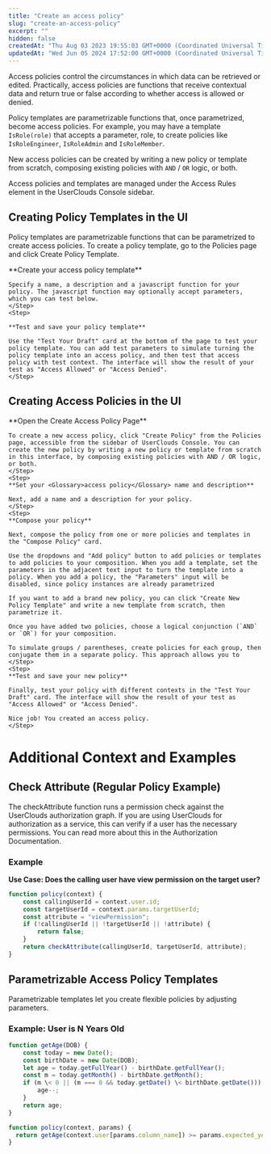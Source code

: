 ```yaml
---
title: "Create an access policy"
slug: "create-an-access-policy"
excerpt: ""
hidden: false
createdAt: "Thu Aug 03 2023 19:55:03 GMT+0000 (Coordinated Universal Time)"
updatedAt: "Wed Jun 05 2024 17:52:00 GMT+0000 (Coordinated Universal Time)"
---
```


Access policies control the circumstances in which data can be retrieved or edited. Practically, access policies are functions that receive contextual data and return true or false according to whether access is allowed or denied.

Policy templates are parametrizable functions that, once parametrized, become access policies. For example, you may have a template `IsRole(role)` that accepts a parameter, role, to create policies like `IsRoleEngineer`, `IsRoleAdmin` and `IsRoleMember`.

New access policies can be created by writing a new policy or template from scratch, composing existing policies with `AND` / `OR` logic, or both. 

Access policies and templates are managed under the Access Rules element in the UserClouds Console sidebar.

## Creating Policy Templates in the UI

Policy templates are parametrizable functions that can be parametrized to create access policies. To create a policy template, go to the Policies page and click Create Policy Template. 

<Steps>
    <Step>
    **Create your <Glossary>access policy template</Glossary>**

    Specify a name, a description and a javascript function for your policy. The javascript function may optionally accept parameters, which you can test below. 
    </Step>
    <Step>

    **Test and save your policy template**

    Use the "Test Your Draft" card at the bottom of the page to test your policy template. You can add test parameters to simulate turning the policy template into an access policy, and then test that access policy with test context. The interface will show the result of your test as "Access Allowed" or "Access Denied".
    </Step>
</Steps>

## Creating Access Policies in the UI
<Steps>
    <Step>
    **Open the Create Access Policy Page**

    To create a new access policy, click "Create Policy" from the Policies page, accessible from the sidebar of UserClouds Console. You can create the new policy by writing a new policy or template from scratch in this interface, by composing existing policies with AND / OR logic, or both. 
    </Step>
    <Step>
    **Set your <Glossary>access policy</Glossary> name and description**

    Next, add a name and a description for your policy.
    </Step>
    <Step>
    **Compose your policy**

    Next, compose the policy from one or more policies and templates in the "Compose Policy" card.

    Use the dropdowns and "Add policy" button to add policies or templates to add policies to your composition. When you add a template, set the parameters in the adjacent text input to turn the template into a policy. When you add a policy, the "Parameters" input will be disabled, since policy instances are already parametrized

    If you want to add a brand new policy, you can click "Create New Policy Template" and write a new template from scratch, then parametrize it.

    Once you have added two policies, choose a logical conjunction (`AND` or `OR`) for your composition.

    To simulate groups / parentheses, create policies for each group, then conjugate them in a separate policy. This approach allows you to
    </Step>
    <Step>
    **Test and save your new policy**

    Finally, test your policy with different contexts in the "Test Your Draft" card. The interface will show the result of your test as "Access Allowed" or "Access Denied".
    
    Nice job! You created an access policy.
    </Step>
</Steps>


# Additional Context and Examples

## Check Attribute (Regular Policy Example)

The checkAttribute function runs a permission check against the UserClouds authorization graph. If you are using UserClouds for authorization as a service, this can verify if a user has the necessary permissions. You can read more about this in the Authorization Documentation.

### Example

**Use Case: Does the calling user have view permission on the target user?**

```javascript
function policy(context) {  
    const callingUserId = context.user.id;  
    const targetUserId = context.params.targetUserId;  
    const attribute = "viewPermission";  
    if (!callingUserId || !targetUserId || !attribute) {  
        return false;  
    }  
    return checkAttribute(callingUserId, targetUserId, attribute);  
}
```

## Parametrizable Access Policy Templates

Parametrizable templates let you create flexible policies by adjusting parameters.

### Example: User is N Years Old

```javascript
function getAge(DOB) {  
    const today = new Date();  
    const birthDate = new Date(DOB);  
    let age = today.getFullYear() - birthDate.getFullYear();  
    const m = today.getMonth() - birthDate.getMonth();  
    if (m \< 0 || (m === 0 && today.getDate() \< birthDate.getDate())) {  
        age--;  
    }  
    return age;  
}

function policy(context, params) {  
  return getAge(context.user[params.column_name]) >= params.expected_years_old;  
}
```
